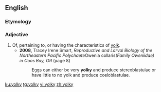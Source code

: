 ==English==

===Etymology===
{{suffix|yolk|y|lang=en}}

===Adjective===
{{en-adj|er}}

# Of, pertaining to, or having the characteristics of [[yolk]].
#* '''2008''', Tracey Irene Smart, ''Reproductive and Larval Biology of the Northeastern Pacific Polychaete ''Owenia collaris'' (Family Oweniidae) in Coos Bay, OR'' (page 8)
#*: Eggs can either be very '''yolky''' and produce stereoblastulae or have little to no yolk and produce coeloblastulae.

[[ku:yolky]]
[[tg:yolky]]
[[vi:yolky]]
[[zh:yolky]]